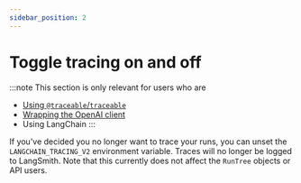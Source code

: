 ```yaml
---
sidebar_position: 2
---
```


# Toggle tracing on and off

:::note
This section is only relevant for users who are
* [Using `@traceable`/`traceable`](./annotate_code#use-traceable--traceable)
* [Wrapping the OpenAI client](./annotate_code#wrap-the-openai-client)
* Using LangChain
:::

If you've decided you no longer want to trace your runs, you can unset the `LANGCHAIN_TRACING_V2` environment variable. Traces will no longer be logged to LangSmith.
Note that this currently does not affect the `RunTree` objects or API users.